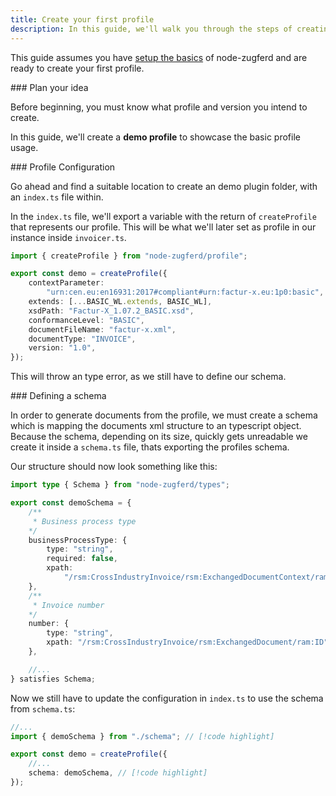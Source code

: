 ```yaml
---
title: Create your first profile
description: In this guide, we'll walk you through the steps of creating your first node-zugferd profile.
---
```


<Callout type="warn">This guide assumes you have [setup the basics](/docs/basic-usage)
of node-zugferd and are ready to create your first profile.</Callout>

<Steps>

<Step>
### Plan your idea

Before beginning, you must know what profile and version you intend to create.

In this guide, we'll create a **demo profile** to showcase the basic profile usage.
</Step>

<Step>
### Profile Configuration

Go ahead and find a suitable location to create an demo plugin folder, with an `index.ts` file within.

<Files>
    <Folder name="demo-profile" defaultOpen>
        <File name="index.ts" />
    </Folder>
</Files>

In the `index.ts` file, we'll export a variable with the return of `createProfile` that represents our profile. This will be what we'll later set as profile in our instance inside `invoicer.ts`.

```ts title="index.ts"
import { createProfile } from "node-zugferd/profile";

export const demo = createProfile({
    contextParameter:
		"urn:cen.eu:en16931:2017#compliant#urn:factur-x.eu:1p0:basic",
	extends: [...BASIC_WL.extends, BASIC_WL],
	xsdPath: "Factur-X_1.07.2_BASIC.xsd",
	conformanceLevel: "BASIC",
	documentFileName: "factur-x.xml",
	documentType: "INVOICE",
	version: "1.0",
});
```

This will throw an type error, as we still have to define our schema.

</Step>

<Step>
### Defining a schema

In order to generate documents from the profile, we must create a schema which is mapping the documents xml structure to an typescript object.
Because the schema, depending on its size, quickly gets unreadable we create it inside a `schema.ts` file, thats exporting the profiles schema.

Our structure should now look something like this:

<Files>
    <Folder name="demo-profile" defaultOpen>
        <File name="index.ts" />
        <File name="schema.ts" />
    </Folder>
</Files>

```ts title="schema.ts"
import type { Schema } from "node-zugferd/types";

export const demoSchema = {
    /**
     * Business process type
    */
    businessProcessType: {
		type: "string",
		required: false,
		xpath:
			"/rsm:CrossIndustryInvoice/rsm:ExchangedDocumentContext/ram:BusinessProcessSpecifiedDocumentContextParameter/ram:ID",
	},
    /**
     * Invoice number
    */
    number: {
		type: "string",
		xpath: "/rsm:CrossIndustryInvoice/rsm:ExchangedDocument/ram:ID",
	},

    //...
} satisfies Schema;
```

Now we still have to update the configuration in `index.ts` to use the schema from `schema.ts`:

```ts title="index.ts"
//...
import { demoSchema } from "./schema"; // [!code highlight]

export const demo = createProfile({
    //...
    schema: demoSchema, // [!code highlight]
});
```

</Step>

</Steps>